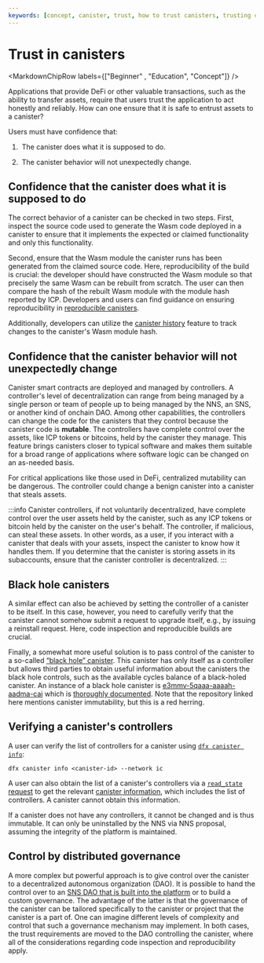 ```yaml
---
keywords: [concept, canister, trust, how to trust canisters, trusting canister, can you trust a canister, how to verify canister]
---
```



# Trust in canisters

<MarkdownChipRow labels={["Beginner" , "Education", "Concept"]} />

Applications that provide DeFi or other valuable transactions, such as the ability to transfer assets, require that users trust the application to act honestly and reliably. How can one ensure that it is safe to entrust assets to a canister?

Users must have confidence that:

1.  The canister does what it is supposed to do.

2.  The canister behavior will not unexpectedly change.

## Confidence that the canister does what it is supposed to do

The correct behavior of a canister can be checked in two steps. First, inspect the source code used to generate the Wasm code deployed in a canister to ensure that it implements the expected or claimed functionality and only this functionality.

Second, ensure that the Wasm module the canister runs has been generated from the claimed source code. Here, reproducibility of the build is crucial: the developer should have constructed the Wasm module so that precisely the same Wasm can be rebuilt from scratch. The user can then compare the hash of the rebuilt Wasm module with the module hash reported by ICP. Developers and users can find guidance on ensuring reproducibility in [reproducible canisters](/docs/building-apps/best-practices/reproducible-builds).

Additionally, developers can utilize the [canister history](/docs/building-apps/canister-management/history) feature to track changes to the canister's Wasm module hash.

## Confidence that the canister behavior will not unexpectedly change

Canister smart contracts are deployed and managed by controllers. A controller's level of decentralization can range from being managed by a single person or team of people up to being managed by the NNS, an SNS, or another kind of onchain DAO. Among other capabilities, the controllers can change the code for the canisters that they control because the canister code is **mutable**. The controllers have complete control over the assets, like ICP tokens or bitcoins, held by the canister they manage. This feature brings canisters closer to typical software and makes them suitable for a broad range of applications where software logic can be changed on an as-needed basis.

For critical applications like those used in DeFi, centralized mutability can be dangerous. The controller could change a benign canister into a canister that steals assets.

:::info
Canister controllers, if not voluntarily decentralized, have complete control over the user assets held by the canister, such as any ICP tokens or bitcoin held by the canister on the user's behalf. The controller, if malicious, can steal these assets. In other words, as a user, if you interact with a canister that deals with your assets, inspect the canister to know how it handles them. If you determine that the canister is storing assets in its subaccounts, ensure that the canister controller is decentralized.
:::

## Black hole canisters

A similar effect can also be achieved by setting the controller of a canister to be itself. In this case, however, you need to carefully verify that the canister cannot somehow submit a request to upgrade itself, e.g., by issuing a reinstall request. Here, code inspection and reproducible builds are crucial.

Finally, a somewhat more useful solution is to pass control of the canister to a so-called [“black hole” canister](https://github.com/ninegua/ic-blackhole). This canister has only itself as a controller but allows third parties to obtain useful information about the canisters the black hole controls, such as the available cycles balance of a black-holed canister. An instance of a black hole canister is [e3mmv-5qaaa-aaaah-aadma-cai](https://icscan.io/canister/e3mmv-5qaaa-aaaah-aadma-cai) which is [thoroughly documented](https://github.com/ninegua/ic-blackhole). Note that the repository linked here mentions canister immutability, but this is a red herring.

## Verifying a canister's controllers

A user can verify the list of controllers for a canister using [`dfx canister info`](/docs/building-apps/developer-tools/dfx/dfx-canister#dfx-canister-info):

```
dfx canister info <canister-id> --network ic
```

A user can also obtain the list of a canister's controllers via a [`read_state` request](/references/ic-interface-spec.md/#http-read-state) to get the relevant [canister information](/references/ic-interface-spec.md#state-tree-canister-information), which includes the list of controllers. A canister cannot obtain this information.

If a canister does not have any controllers, it cannot be changed and is thus immutable. It can only be uninstalled by the NNS via NNS proposal, assuming the integrity of the platform is maintained.

## Control by distributed governance

A more complex but powerful approach is to give control over the canister to a decentralized autonomous organization (DAO). It is possible to hand the control over to an [SNS DAO that is built into the platform](https://learn.internetcomputer.org/hc/en-us/articles/34084394684564-SNS-Service-Nervous-System) or to build a custom governance. The advantage of the latter is that the governance of the canister can be tailored specifically to the canister or project that the canister is a part of. One can imagine different levels of complexity and control that such a governance mechanism may implement. In both cases, the trust requirements are moved to the DAO controlling the canister, where all of the considerations regarding code inspection and reproducibility apply.

